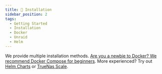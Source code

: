 ```yaml
---
title: 🚀 Installation
sidebar_position: 2
tags:
  - Getting Started
  - Installation
  - Docker
  - Unraid
  - Helm
---
```




We provide multiple installation methods. [Are you a newbie to Docker? We recommend Docker Compose for beginners](#-docker-compose).
More experienced? Try out [Helm Charts](#helm-chart) or [TrueNas Scale](#-truenas).

